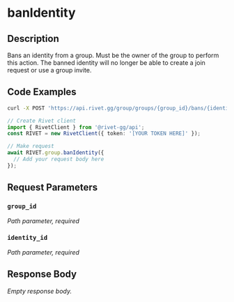 

# banIdentity



## Description

Bans an identity from a group. Must be the owner of the group to perform this action. The banned identity will no longer be able to create a join request or use a group invite.


## Code Examples

<CodeGroup title='Request' tag='POST' label='https://api.rivet.gg/group/groups/{group_id}/bans/{identity_id}'>

```bash {{ "title": "cURL" }}
curl -X POST 'https://api.rivet.gg/group/groups/{group_id}/bans/{identity_id}'
```

```ts
// Create Rivet client
import { RivetClient } from '@rivet-gg/api';
const RIVET = new RivetClient({ token: '[YOUR TOKEN HERE]' });

// Make request
await RIVET.group.banIdentity({
  // Add your request body here
});
```

</CodeGroup>


## Request Parameters


### `group_id`

_Path parameter, required_





### `identity_id`

_Path parameter, required_





## Response Body

_Empty response body._
